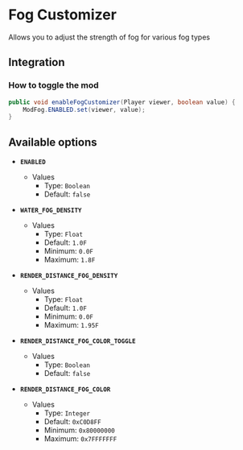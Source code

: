 # Fog Customizer

Allows you to adjust the strength of fog for various fog types

## Integration

### How to toggle the mod

```java
public void enableFogCustomizer(Player viewer, boolean value) {
    ModFog.ENABLED.set(viewer, value);
}
```

## Available options

- __`ENABLED`__
    - Values
        - Type: `Boolean`
        - Default: `false`

- __`WATER_FOG_DENSITY`__
    - Values
        - Type: `Float`
        - Default: `1.0F`
        - Minimum: `0.0F`
        - Maximum: `1.8F`

- __`RENDER_DISTANCE_FOG_DENSITY`__
    - Values
        - Type: `Float`
        - Default: `1.0F`
        - Minimum: `0.0F`
        - Maximum: `1.95F`

- __`RENDER_DISTANCE_FOG_COLOR_TOGGLE`__
    - Values
        - Type: `Boolean`
        - Default: `false`

- __`RENDER_DISTANCE_FOG_COLOR`__
    - Values
        - Type: `Integer`
        - Default: `0xC0D8FF`
        - Minimum: `0x80000000`
        - Maximum: `0x7FFFFFFF`

